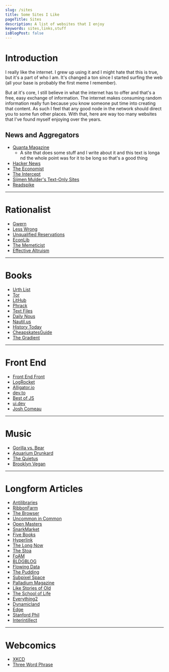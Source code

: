 ```yaml
---
slug: /sites
title: Some Sites I Like
pageTitle: Sites
description: A list of websites that I enjoy
keywords: sites,links,stuff
isBlogPost: false
---
```


# Introduction
I really like the internet. I grew up using it and I might hate that this is true, but it's a part of who I am.
It's changed a ton since I started surfing the web (all your base is probably the first meme I remember). 


But at it's core, I still believe in what the internet has to offer and that's a free, easy exchange of information. 
The internet makes consuming random information really fun because you know someone put time into creating that content. 
As such I feel that any good node in the network should direct you to some fun other places. 
With that, here are way too many websites that I've found myself enjoying over the years.

## News and Aggregators
 - [Quanta Magazine](https://quantamagazine.org)
   - A site that does some stuff and I write about it and this text is longa nd the whole point was for it to be long so that's a good thing
 - [Hacker News](https://news.ycombinator.com)
 - [The Economist](https://economist.com)
 - [The Intercept](https://theintercept.com/)
 - [Sijmen Mulder's Text-Only Sites](https://sjmulder.nl/en/textonly.html)
 - [Readspike](https://readspike.com/)

<hr/>

# Rationalist
 - [Gwern](gwern.net)
 - [Less Wrong](lesswrong.com)
 - [Unqualified Reservations](https://www.unqualified-reservations.org/)
 - [EconLib](https://www.econlib.org/articles/)
 - [The Memeticist](https://thememeticist.com/)
 - [Effective Altruism](https://forum.effectivealtruism.org/)

<hr/>

# Books
 - [Urth List](http://urth.net/)
 - [Tor](https://www.tor.com/)
 - [LitHub](https://lithub.com/)
 - [Phrack](http://phrack.org)
 - [Text Files](http://www.textfiles.com/)
 - [Daily Nous](http://dailynous.com/)
 - [Nautil.us](http://nautil.us/)
 - [History Today](https://www.historytoday.com/homepage)
 - [CheapskatesGuide](https://cheapskatesguide.org/)
 - [The Gradient](https://thegradient.pub)

<hr/>

# Front End
 - [Front End Front](frontendfront.com)
 - [LogRocket](blog.logrocket.com)
 - [Alligator.io](alligator.io)
 - [dev.to](dev.to)
 - [Best of JS](https://bestofjs.org/)
 - [ui.dev](https://ui.dev/blog/)
 - [Josh Comeau](https://joshwcomeau.com/)

<hr/>

# Music
 - [Gorilla vs. Bear](https://www.gorillavsbear.net/)
 - [Aquarium Drunkard](https://aquariumdrunkard.com/)
 - [The Quietus](https://thequietus.com/)
 - [Brooklyn Vegan](https://www.brooklynvegan.com/)

<hr/>

# Longform Articles
 - [Antilibraries](https://www.antilibrari.es/)
 - [RibbonFarm](https://www.ribbonfarm.com/)
 - [The Browser](https://thebrowser.com/)
 - [Uncommon in Common](https://uncommon.cc/)
 - [Open Masters](https://www.openmasters.org/)
 - [SnarkMarket](http://snarkmarket.com/)
 - [Five Books](https://fivebooks.com/)
 - [Hyperlink](https://hyperlink.academy/)
 - [The Long Now](https://longnow.org/)
 - [The Stoa](https://www.thestoa.ca/)
 - [FoAM](fo.am)
 - [BLDGBLOG](bldgblog.com)
 - [Flowing Data](flowingdata.com)
 - [The Pudding](pudding.cool)
 - [Subpixel Space](subpixel.space)
 - [Palladium Magazine](palladiummag.com)
 - [Like Stories of Old](youtube.com)
 - [The School of Life](theschooloflife.com)
 - [Everything2](everything2.com)
 - [Dynamicland](dynamicland.org)
 - [Edge](edge.org)
 - [Stanford Phil](plato.stanford.edu/index.html)
 - [Interintillect](interintellect.com)

<hr/>

# Webcomics
 - [XKCD](xkcd.com)
 - [Three Word Phrase](threewordphrase.com)
